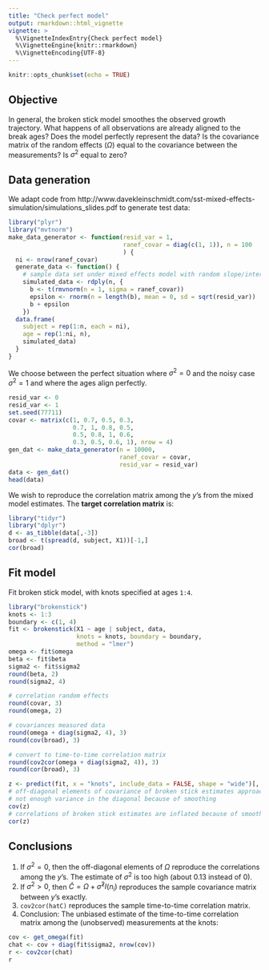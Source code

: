 ```yaml
---
title: "Check perfect model"
output: rmarkdown::html_vignette
vignette: >
  %\VignetteIndexEntry{Check perfect model}
  %\VignetteEngine{knitr::rmarkdown}
  %\VignetteEncoding{UTF-8}
---
```


```r
knitr::opts_chunk$set(echo = TRUE)
```

## Objective

In general, the broken stick model smoothes the observed growth trajectory. What happens of all observations are already aligned to the break ages? Does the model perfectly represent the data? Is the covariance matrix of the random effects ($\Omega)$ equal to the covariance between the measurements? Is $\sigma^2$ equal to zero?

## Data generation

We adapt code from http://www.davekleinschmidt.com/sst-mixed-effects-simulation/simulations_slides.pdf to generate test data:

```r
library("plyr")
library("mvtnorm")
make_data_generator <- function(resid_var = 1,
                                ranef_covar = diag(c(1, 1)), n = 100
                                ) {
  ni <- nrow(ranef_covar)
  generate_data <- function() {
    # sample data set under mixed effects model with random slope/intercepts 
    simulated_data <- rdply(n, {
      b <- t(rmvnorm(n = 1, sigma = ranef_covar))
      epsilon <- rnorm(n = length(b), mean = 0, sd = sqrt(resid_var))
      b + epsilon
    })
  data.frame(
    subject = rep(1:n, each = ni),
    age = rep(1:ni, n),
    simulated_data)
  }
}
```

We choose between the perfect situation where $\sigma^2 = 0$ and the noisy case $\sigma^2 = 1$ and where the ages align perfectly.

```r
resid_var <- 0
resid_var <- 1
set.seed(77711)
covar <- matrix(c(1, 0.7, 0.5, 0.3,
                  0.7, 1, 0.8, 0.5,
                  0.5, 0.8, 1, 0.6,
                  0.3, 0.5, 0.6, 1), nrow = 4)
gen_dat <- make_data_generator(n = 10000, 
                               ranef_covar = covar,
                               resid_var = resid_var)
data <- gen_dat()
head(data)
```

We wish to reproduce the correlation matrix among the $y$'s from the mixed model estimates. The **target correlation matrix** is:

```r
library("tidyr")
library("dplyr")
d <- as_tibble(data[,-3])
broad <- t(spread(d, subject, X1))[-1,]
cor(broad)
```

## Fit model

Fit broken stick model, with knots specified at ages `1:4`.

```r
library("brokenstick")
knots <- 1:3
boundary <- c(1, 4)
fit <- brokenstick(X1 ~ age | subject, data, 
                   knots = knots, boundary = boundary,
                   method = "lmer")
omega <- fit$omega
beta <- fit$beta
sigma2 <- fit$sigma2
round(beta, 2)
round(sigma2, 4)

# correlation random effects
round(covar, 3)
round(omega, 2)

# covariances measured data
round(omega + diag(sigma2, 4), 3)
round(cov(broad), 3)

# convert to time-to-time correlation matrix
round(cov2cor(omega + diag(sigma2, 4)), 3)
round(cor(broad), 3)

z <- predict(fit, x = "knots", include_data = FALSE, shape = "wide")[, -1]
# off-diagonal elements of covariance of broken stick estimates approach correlation
# not enough variance in the diagonal because of smoothing
cov(z)
# correlations of broken stick estimates are inflated because of smoothing
cor(z)
```

## Conclusions

1. If $\sigma^2=0$, then the off-diagonal elements of $\Omega$ reproduce the correlations among the $y$'s. The estimate of $\sigma^2$ is too high (about 0.13 instead of 0).
2. If $\sigma^2 > 0$, then $\hat C = \Omega + \hat\sigma^2 I(n_i)$ reproduces the sample covariance matrix between $y$'s exactly.
3. `cov2cor(hatC)` reproduces the sample time-to-time correlation matrix.
4. Conclusion: The unbiased estimate of the time-to-time correlation matrix among the (unobserved) measurements at the knots:

```r
cov <- get_omega(fit)
chat <- cov + diag(fit$sigma2, nrow(cov))
r <- cov2cor(chat)
r
```

